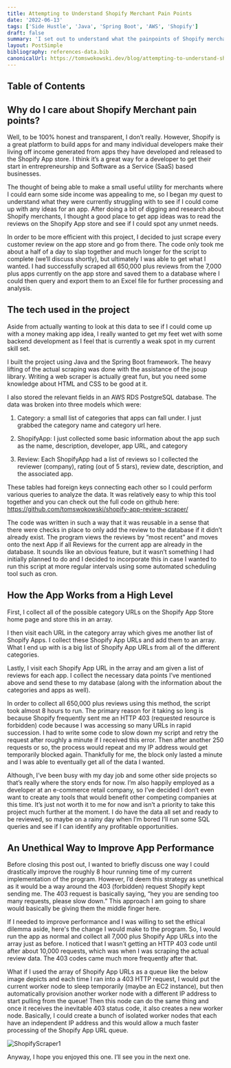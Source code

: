 ```yaml
---
title: Attempting to Understand Shopify Merchant Pain Points
date: '2022-06-13'
tags: ['Side Hustle', 'Java', 'Spring Boot', 'AWS', 'Shopify']
draft: false
summary: 'I set out to understand what the painpoints of Shopify merchants currently were for the purpose of determining potentially profitable Shopify App ideas. The project is still ongoing and right now I have only created a rough (but successful) scraping tool in Java that pulls all of the reviews from the Shopify App store and saves it into an AWS RDS postgresql database.'
layout: PostSimple
bibliography: references-data.bib
canonicalUrl: https://tomswokowski.dev/blog/attempting-to-understand-shopify-merchant-pain-points/
---
```


## Table of Contents

<TOCInline toc={props.toc} exclude="Table of Contents" toHeading={2} />

## Why do I care about Shopify Merchant pain points?

Well, to be 100% honest and transparent, I don’t really. However, Shopify is a great platform to build apps for and many individual developers make their living off income generated from apps they have developed and released to the Shopify App store. I think it’s a great way for a developer to get their start in entrepreneurship and Software as a Service (SaaS) based businesses.

The thought of being able to make a small useful utility for merchants where I could earn some side income was appealing to me, so I began my quest to understand what they were currently struggling with to see if I could come up with any ideas for an app. After doing a bit of digging and research about Shopify merchants, I thought a good place to get app ideas was to read the reviews on the Shopify App store and see if I could spot any unmet needs.

In order to be more efficient with this project, I decided to just scrape every customer review on the app store and go from there. The code only took me about a half of a day to slap together and much longer for the script to complete (we’ll discuss shortly), but ultimately I was able to get what I wanted. I had successfully scraped all 650,000 plus reviews from the 7,000 plus apps currently on the app store and saved them to a database where I could then query and export them to an Excel file for further processing and analysis.

## The tech used in the project

Aside from actually wanting to look at this data to see if I could come up with a money making app idea, I really wanted to get my feet wet with some backend development as I feel that is currently a weak spot in my current skill set.

I built the project using Java and the Spring Boot framework. The heavy lifting of the actual scraping was done with the assistance of the jsoup library. Writing a web scraper is actually great fun, but you need some knowledge about HTML and CSS to be good at it.

I also stored the relevant fields in an AWS RDS PostgreSQL database. The data was broken into three models which were:

1. Category: a small list of categories that apps can fall under. I just grabbed the category name and category url here.

2. ShopifyApp: I just collected some basic information about the app such as the name, description, developer, app URL, and category

3. Review: Each ShopifyApp had a list of reviews so I collected the reviewer (company), rating (out of 5 stars), review date, description, and the associated app.

These tables had foreign keys connecting each other so I could perform various queries to analyze the data. It was relatively easy to whip this tool together and you can check out the full code on github here: https://github.com/tomswokowski/shopify-app-review-scraper/

The code was written in such a way that it was reusable in a sense that there were checks in place to only add the review to the database if it didn’t already exist. The program views the reviews by “most recent” and moves onto the next App if all Reviews for the current app are already in the database. It sounds like an obvious feature, but it wasn’t something I had initially planned to do and I decided to incorporate this in case I wanted to run this script at more regular intervals using some automated scheduling tool such as cron.

## How the App Works from a High Level

First, I collect all of the possible category URLs on the Shopify App Store home page and store this in an array.

I then visit each URL in the category array which gives me another list of Shopify Apps. I collect these Shopify App URLs and add them to an array. What I end up with is a big list of Shopify App URLs from all of the different categories.

Lastly, I visit each Shopify App URL in the array and am given a list of reviews for each app. I collect the necessary data points I’ve mentioned above and send these to my database (along with the information about the categories and apps as well).

In order to collect all 650,000 plus reviews using this method, the script took almost 8 hours to run. The primary reason for it taking so long is because Shopify frequently sent me an HTTP 403 (requested resource is forbidden) code because I was accessing so many URLs in rapid succession. I had to write some code to slow down my script and retry the request after roughly a minute if I received this error. Then after another 250 requests or so, the process would repeat and my IP address would get temporarily blocked again. Thankfully for me, the block only lasted a minute and I was able to eventually get all of the data I wanted.

Although, I’ve been busy with my day job and some other side projects so that’s really where the story ends for now. I’m also happily employed as a developer at an e-commerce retail company, so I’ve decided I don’t even want to create any tools that would benefit other competing companies at this time. It’s just not worth it to me for now and isn’t a priority to take this project much further at the moment. I do have the data all set and ready to be reviewed, so maybe on a rainy day when I’m bored I’ll run some SQL queries and see if I can identify any profitable opportunities.

## An Unethical Way to Improve App Performance

Before closing this post out, I wanted to briefly discuss one way I could drastically improve the roughly 8 hour running time of my current implementation of the program. However, I’d deem this strategy as unethical as it would be a way around the 403 (forbidden) request Shopify kept sending me. The 403 request is basically saying, “hey you are sending too many requests, please slow down.” This approach I am going to share would basically be giving them the middle finger here.

If I needed to improve performance and I was willing to set the ethical dilemma aside, here's the change I would make to the program. So, I would run the app as normal and collect all 7,000 plus Shopify App URLs into the array just as before. I noticed that I wasn’t getting an HTTP 403 code until after about 10,000 requests, which was when I was scraping the actual review data. The 403 codes came much more frequently after that.

What if I used the array of Shopify App URLs as a queue like the below image depicts and each time I ran into a 403 HTTP request, I would put the current worker node to sleep temporarily (maybe an EC2 instance), but then automatically provision another worker node with a different IP address to start pulling from the queue! Then this node can do the same thing and once it receives the inevitable 403 status code, it also creates a new worker node. Basically, I could create a bunch of isolated worker nodes that each have an independent IP address and this would allow a much faster processing of the Shopify App URL queue.

![ShopifyScraper1](/static/images/shopify_app_scraper/ShopifyScraper1.png)

Anyway, I hope you enjoyed this one. I’ll see you in the next one.
